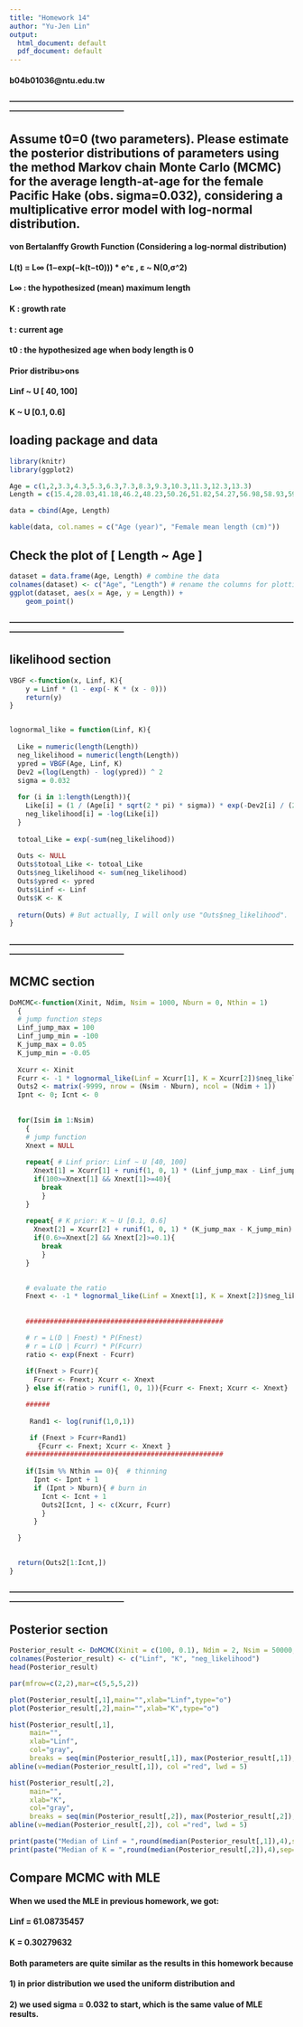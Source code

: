 ```yaml
---
title: "Homework 14"
author: "Yu-Jen Lin"
output:
  html_document: default
  pdf_document: default
---
```

#### b04b01036@ntu.edu.tw
#### --------------------------------------------------------------------------------------------------------------------------------------------------------

## Assume t0=0 (two parameters). Please estimate the posterior distributions of parameters using the method Markov chain Monte Carlo (MCMC) for the average length-at-age for the female Pacific Hake (obs. sigma=0.032), considering a multiplicative error model with log-normal distribution.

#### von Bertalanffy Growth Function (Considering a log-normal distribution)
#### L(t) = L∞ (1−exp(−k(t−t0))) * e^ε   ,   ε ~ N(0,σ^2)

#### L∞ : the hypothesized (mean) maximum length
####  K : growth rate
####  t : current age
#### t0 : the hypothesized age when body length is 0

#### Prior distribu>ons
####  Linf ~ U [ 40, 100]
####     K ~ U [0.1, 0.6]

## loading package and data
```r
library(knitr)
library(ggplot2)

Age = c(1,2,3.3,4.3,5.3,6.3,7.3,8.3,9.3,10.3,11.3,12.3,13.3)
Length = c(15.4,28.03,41.18,46.2,48.23,50.26,51.82,54.27,56.98,58.93,59,60.91,61.83)

data = cbind(Age, Length)

kable(data, col.names = c("Age (year)", "Female mean length (cm)"))
```

## Check the plot of [ Length ~ Age ]
```r
dataset = data.frame(Age, Length) # combine the data
colnames(dataset) <- c("Age", "Length") # rename the columns for plotting
ggplot(dataset, aes(x = Age, y = Length)) +
    geom_point()
```

#### --------------------------------------------------------------------------------------------------------------------------------------------------------

## likelihood section
```r
VBGF <-function(x, Linf, K){
    y = Linf * (1 - exp(- K * (x - 0)))
    return(y)
}


lognormal_like = function(Linf, K){
  
  Like = numeric(length(Length))
  neg_likelihood = numeric(length(Length))
  ypred = VBGF(Age, Linf, K)
  Dev2 =(log(Length) - log(ypred)) ^ 2
  sigma = 0.032
  
  for (i in 1:length(Length)){
    Like[i] = (1 / (Age[i] * sqrt(2 * pi) * sigma)) * exp(-Dev2[i] / (2 * sigma ^ 2))
    neg_likelihood[i] = -log(Like[i])
  }
  
  totoal_Like = exp(-sum(neg_likelihood))
  
  Outs <- NULL
  Outs$totoal_Like <- totoal_Like
  Outs$neg_likelihood <- sum(neg_likelihood)
  Outs$ypred <- ypred
  Outs$Linf <- Linf
  Outs$K <- K
  
  return(Outs) # But actually, I will only use "Outs$neg_likelihood".
}
```

#### --------------------------------------------------------------------------------------------------------------------------------------------------------

## MCMC section
```r

DoMCMC<-function(Xinit, Ndim, Nsim = 1000, Nburn = 0, Nthin = 1)
  {  
  # jump function steps
  Linf_jump_max = 100
  Linf_jump_min = -100
  K_jump_max = 0.05
  K_jump_min = -0.05
  
  Xcurr <- Xinit
  Fcurr <- -1 * lognormal_like(Linf = Xcurr[1], K = Xcurr[2])$neg_likelihood
  Outs2 <- matrix(-9999, nrow = (Nsim - Nburn), ncol = (Ndim + 1))
  Ipnt <- 0; Icnt <- 0
  
  
  for(Isim in 1:Nsim)
    { 
    # jump function
    Xnext = NULL
        
    repeat{ # Linf prior: Linf ~ U [40, 100]
      Xnext[1] = Xcurr[1] + runif(1, 0, 1) * (Linf_jump_max - Linf_jump_min) + Linf_jump_min
      if(100>=Xnext[1] && Xnext[1]>=40){
        break
        }
    }
    
    repeat{ # K prior: K ~ U [0.1, 0.6]
      Xnext[2] = Xcurr[2] + runif(1, 0, 1) * (K_jump_max - K_jump_min) + K_jump_min
      if(0.6>=Xnext[2] && Xnext[2]>=0.1){
        break
        }
    }
    

    # evaluate the ratio
    Fnext <- -1 * lognormal_like(Linf = Xnext[1], K = Xnext[2])$neg_likelihood
    
    
    #################################################

    # r = L(D | Fnest) * P(Fnest)
    # r = L(D | Fcurr) * P(Fcurr)
    ratio <- exp(Fnext - Fcurr)
    
    if(Fnext > Fcurr){
      Fcurr <- Fnext; Xcurr <- Xnext
    } else if(ratio > runif(1, 0, 1)){Fcurr <- Fnext; Xcurr <- Xnext}

    ######
    
     Rand1 <- log(runif(1,0,1))

     if (Fnext > Fcurr+Rand1)
       {Fcurr <- Fnext; Xcurr <- Xnext }  
    #################################################
  
    if(Isim %% Nthin == 0){  # thinning
      Ipnt <- Ipnt + 1
      if (Ipnt > Nburn){ # burn in
        Icnt <- Icnt + 1
        Outs2[Icnt, ] <- c(Xcurr, Fcurr)
        }
      }

  }

  
  return(Outs2[1:Icnt,])
}

```

#### --------------------------------------------------------------------------------------------------------------------------------------------------------

## Posterior section
```r
Posterior_result <- DoMCMC(Xinit = c(100, 0.1), Ndim = 2, Nsim = 50000, Nburn = 100, Nthin = 10)
colnames(Posterior_result) <- c("Linf", "K", "neg_likelihood")
head(Posterior_result)

par(mfrow=c(2,2),mar=c(5,5,5,2))

plot(Posterior_result[,1],main="",xlab="Linf",type="o")
plot(Posterior_result[,2],main="",xlab="K",type="o")

hist(Posterior_result[,1],
     main="",
     xlab="Linf",
     col="gray", 
     breaks = seq(min(Posterior_result[,1]), max(Posterior_result[,1]), length.out = 100))
abline(v=median(Posterior_result[,1]), col ="red", lwd = 5)

hist(Posterior_result[,2],
     main="",
     xlab="K",
     col="gray",
     breaks = seq(min(Posterior_result[,2]), max(Posterior_result[,2]), length.out = 1000))
abline(v=median(Posterior_result[,2]), col ="red", lwd = 5)

print(paste("Median of Linf = ",round(median(Posterior_result[,1]),4),sep=""))
print(paste("Median of K = ",round(median(Posterior_result[,2]),4),sep=""))
```


## Compare MCMC with MLE

#### When we used the MLE in previous homework, we got:
#### Linf = 61.08735457
#### K = 0.30279632
#### Both parameters are quite similar as the results in this homework because
#### 1) in prior distribution we used the uniform distribution and
#### 2) we used sigma = 0.032 to start, which is the same value of MLE results.



















